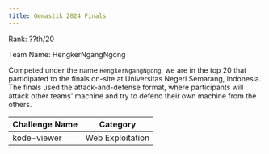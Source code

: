 ```yaml
---
title: Gemastik 2024 Finals
---
```


<Callout>
Rank: ??th/20

Team Name: HengkerNgangNgong
</Callout>

Competed under the name `HengkerNgangNgong`, we are in the top 20 that participated to the finals on-site at Universitas Negeri Semarang, Indonesia. The finals used the attack-and-defense format, where participants will attack other teams' machine and try to defend their own machine from the others.

| Challenge Name | Category         |
| -------------- | ---------------- |
| kode-viewer    | Web Exploitation |

